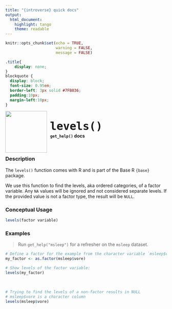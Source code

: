 ```yaml
---
title: "{introverse} quick docs"
output: 
  html_document:
    highlight: tango
    theme: readable
---
```



```r
knitr::opts_chunk$set(echo = TRUE, 
                      warning = FALSE, 
                      message = FALSE)
```

```css
.title{
    display: none;
}
blockquote {
  display: block;
  font-size: 0.95em;
  border-left: 3px solid #7FB036;
  padding:10px;
  margin-left:10px;
}
```

<div>
<br>
 <img src = "logo.png" style = "float:left;height:130px;margin-top:-20px;">
 <span style = "font-weight:bold;font-size:40px;"> 
  &nbsp;<code>levels()</code>
 </span>
 <br>
 <b>&nbsp;&nbsp;&nbsp;<code>get_help()</code> docs</b>
</div>
<br>

### Description

The `levels()` function comes with R and is part of the Base R `{base}` package.
  
We use this function to find the levels, aka ordered categories, of a factor variable. Any `NA` values will be ignored and not considered separate levels. If the provided value is not a factor type, the result will be `NULL`.

### Conceptual Usage 

```r
levels(factor variable)
```

### Examples

> Run `get_help("msleep")` for a refresher on the `msleep` dataset.


```r
# Define a factor for the example from the character variable `msleep$vore`
my_factor <- as.factor(msleep$vore)

# Show levels of the factor variable:
levels(my_factor)
```

<br>

```r
# Trying to find the levels of a non-factor results in NULL
# msleep$vore is a character column
levels(msleep$vore)
```
